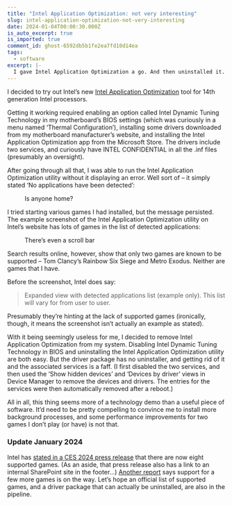 ```yaml
---
title: "Intel Application Optimization: not very interesting"
slug: intel-application-optimization-not-very-interesting
date: 2024-01-04T00:00:30.000Z
is_auto_excerpt: true
is_imported: true
comment_id: ghost-6592db5b1fe2ea7fd10d14ea
tags:
  - software
excerpt: |-
  I gave Intel Application Optimization a go. And then uninstalled it.
---
```




I decided to try out Intel’s new
[Intel Application Optimization](https://www.intel.com/content/www/us/en/support/articles/000095419/processors.html)
tool for 14th generation Intel processors.

Getting it working required enabling an option called Intel Dynamic Tuning
Technology in my motherboard’s BIOS settings (which was curiously in a menu
named ‘Thermal Configuration’), installing some drivers downloaded from my
motherboard manufacturer’s website, and installing the Intel Application
Optimization app from the Microsoft Store. The drivers include two services, and
curiously have INTEL CONFIDENTIAL in all the .inf files (presumably an
oversight).

After going through all that, I was able to run the Intel Application
Optimization utility without it displaying an error. Well sort of – it simply
stated ‘No applications have been detected’:

<figure>
  <PostImage
    src={intel_app_opt_no_apps_png}
    alt="A screenshot of stating ‘No applications have been detected’."
  />
  <figcaption>
    <span>Is anyone home?</span>
  </figcaption>
</figure>

I tried starting various games I had installed, but the message persisted. The
example screenshot of the Intel Application Optimization utility on Intel’s
website has lots of games in the list of detected applications:

<figure>
  <PostImage
    src={_95419_img3_png}
    alt="A screenshot of Intel Application Optimization from Intel’s website, listing numerous games in the list of detected applications."
  />
  <figcaption>
    <span>There’s even a scroll bar</span>
  </figcaption>
</figure>

Search results online, however, show that only two games are known to be
supported – Tom Clancy’s Rainbow Six Siege and Metro Exodus. Neither are games
that I have.

Before the screenshot, Intel does say:

> Expanded view with detected applications list (example only). This list will
> vary for from user to user.

Presumably they’re hinting at the lack of supported games (ironically, though,
it means the screenshot isn’t actually an example as stated).

With it being seemingly useless for me, I decided to remove Intel Application
Optimization from my system. Disabling Intel Dynamic Tuning Technology in BIOS
and uninstalling the Intel Application Optimization utility are both easy. But
the driver package has no uninstaller, and getting rid of it and the associated
services is a faff. (I first disabled the two services, and then used the ‘Show
hidden devices’ and ‘Devices by driver’ views in Device Manager to remove the
devices and drivers. The entries for the services were then automatically
removed after a reboot.)

All in all, this thing seems more of a technology demo than a useful piece of
software. It’d need to be pretty compelling to convince me to install more
background processes, and some performance improvements for two games I don’t
play (or have) is not that.

### **Update January 2024**

Intel has
[stated in a CES 2024 press release](https://www.intel.com/content/www/us/en/newsroom/news/ces-2024-client-processor-news.html)
that there are now eight supported games. (As an aside, that press release also
has a link to an internal SharePoint site in the footer...)
[Another report](https://www.pcgamer.com/intel-to-roll-out-14th-gens-game-optimization-software-to-older-1213th-gen-hybrid-cpus-after-all/)
says support for a few more games is on the way. Let’s hope an official list of
supported games, and a driver package that can actually be uninstalled, are also
in the pipeline.
